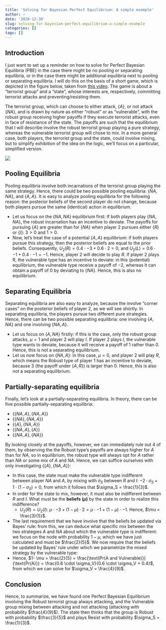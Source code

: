 ```yaml
---
title: 'Solving for Bayesian Perfect Equilibrium: A simple example'
author: ~
date: '2020-12-30'
slug: solving-for-bayesian-perfect-equilibrium-a-simple-example
categories: []
tags: []
---
```


## Introduction

I just want to set up a reminder on how to solve for Perfect Bayesian Equilibria (PBE) in the case there might be no pooling or separating equilibria, or in the case there might be additional equilibria next to pooling or separating equilibria. I will do this on the basis of a short game, which is depicted in the figure below, taken from [this video](https://www.youtube.com/watch?v=lPhQFHrjV8g). The game is about a "terrorist group" and a "state", whose interests are, respectively, committing terrorist attacks and preventing/resisting them. 

The terrorist group, which can choose to either attack, $\{ A \}$, or not attack $\{ NA \}$, and is drawn by nature as either "robust" or as "vulnerable", with the robust group receiving higher payoffs if they execute terrorist attacks, even in face of resistance of the state. The payoffs are such that the equilibrium that I will describe involve the robust terrorist group playing a pure strategy, whereas the vulnerable terrorist group will chose to mix. In a more general case, both players, the terrorist group and the state, could involve mixing, but to simplify exhibition of the idea on the logic, we'll focus on a particular, simplified version.

![](/img/game_pbe.png)

## Pooling Equilibria

Pooling equilibria involve both incarnations of the terrorist group playing the same strategy. Hence, there could be two possible pooling equilibria: $\{ NA, NA \}$, and $\{A, A\}$. It is easy to analyze pooling equilibria for the following reason: the posterior beliefs of the second player do not change, because both players pursue the same (identical) action in equilibrium. 

- Let us focus on the $\{ NA, NA \}$ equilibrium first: If both players play $\{ NA, NA \}$, the robust incarnation has an incentive to deviate. The payoffs for pursuing $\{A\}$ are greater than for $\{ NA \}$ when player 2 pursues either $\{ R\}$ or $\{I\}$: $3 > 0$ and $1 > 0$. 
- Now, let's treat the case of a potential $\{A , A\}$ equilibrium: if both players pursue this strategy, then the posterior beliefs are equal to the prior beliefs. Consequently, $U_2 (R) = 0.4 \cdot -3 + 0.6 \cdot 2 = 0$, and $U_2(L) = 0.6 \cdot -1 + 0.4 \cdot -1 = -1$. Hence, player 2 will decide to play $R$. If player 2 plays R, the vulnerable type has an incentive to deviate: in this (potential) equilibrium, the vulnerable type receive a payoff of $-2$, whereas it can obtain a payoff of $0$ by deviating to $\{ NA \}$. Hence, this is also no equilibrium. 

## Separating Equilibria

Separating equilibria are also easy to analyze, because the involve "corner cases" on the posterior beliefs of player 2, as we will see shortly. In separating equilibria, the players pursue two different pure strategies. Hence, there can be two possible separating equilibria: one involving $\{A, NA \}$ and one involving $\{NA, A \}$. 

- Let us focus on $\{A, NA \}$ firstly: if this is the case, only the robust group attacks, $\mu = 1$ and player 2 will play $I$. If player 2 plays $I$, the vulnerable type wants to deviate, because it will receive a payoff of $1$ rather than $0$. Hence, this is not a separating equilibrium. 
- Let us now focus on $\{NA, A \}$: In this case, $\mu = 0$, and player 2 will play $R$, which means the Robust type of player 1 has an incentive to deviate, because $3$ (the payoff under $\{A, R \}$) is larger than $0$. Hence, this is also not a separating equilibrium. 

## Partially-separating equilibria

Finally, let's look at a partially-separating equilibria. In theory, there can be five possible partially-separating equilibria:

-  $\{\{ NA, A\}, \{NA, A\}\}$
-  $\{\{ NA\}, \{NA, A\}\}$
-  $\{\{A\}, \{NA, A\}\}$
- $\{\{ NA, A\}, \{A\}\}$
- $\{ \{ NA, A \}, \{NA\}\}$

By looking closely at the payoffs, however, we can immediately rule out 4 of them, by observing the the Robust type's payoffs are always higher for $A$ than for $NA$, so in equilibrium, the robust type will always opt for $A$ rather than $NA$ or some mix of $A$ and $NA$. Hence, we can suffice ourselves with only investigating  $\{\{A\}, \{NA, A\}\}$:

- In this case, the state must make the vulnerable type indifferent between player $NA$ and $A$, by mixing with $\sigma_S$ between $R$ and $I$:  $-2 \cdot \sigma_S + 1 \cdot (1- \sigma_S) = 0$, from which it follows that $\sigma_S = \frac{1}{3}$. 
- In order for the state to mix, however, it must also be indifferent between $R$ and $I$. What must be the **beliefs ($\mu$)** by the state in order to realize this indifference?
  - $U_2 (R) = U_2(I)$: $\mu \cdot -3 + (1-\mu) \cdot 2 = \mu \cdot -1 + (1-\mu) \cdot -1$. Hence, $\mu = \frac{3}{5}$. 
- The last requirement that we have involve that the beliefs be updated via Bayes' rule: from this, we can deduce what specific mix between the two strategies $A$ and $NA$ about which the vulnerable type is indifferent: we focus on the node with probability $1-\mu$, which we have just calculated and must be $\frac{2}{5}$. We now require that the beliefs be updated by Bayes' rule under which we parametrize the mixed strategy by the vulnerable type:
- Hence, $1- \mu = \frac{2}{5} = \frac{\text{Pr(A and Vulnerable)}}{\text{Pr(A)}} = \frac{0.6 \cdot \sigma_V}{0.6 \cdot \sigma_V + 0.4}$, from which we can solve for $\sigma_V = \frac{4}{9}$. 

## Conclusion

Hence, to summarize, we have found one Perfect Bayesian Equilibrium involving the Robust terrorist group always attacking, and the Vulnerable group mixing between attacking and not attacking (attacking with probability $\frac{4}{9}$). The state then thinks that the group is Robust with probability $\frac{3}{5}$ and plays Resist with probability $\sigma_S = \frac{1}{3}$. 
